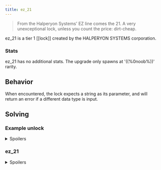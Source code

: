 ```yaml
---
title: ez_21
---
```


> From the Halperyon Systems' EZ line comes the 21. A very unexceptional lock, unless you count the price: dirt-cheap.

ez_21 is a tier 1 [[lock]] created by the HALPERYON SYSTEMS corporation.

### Stats

ez_21 has no additional stats. The upgrade only spawns at '((%0noob%))' rarity.

## Behavior

When encountered, the lock expects a string as its parameter, and will return an error if a different data type is input.

## Solving

### Example unlock

<details>
  <summary>Spoilers</summary>
```
>>user.loc { ez_21: "open" }
WARNING: BINMAT security shell inactive. Intelligent defense system offline.
LOCK_UNLOCKED
System <user> breached.
Connection terminated.
```
</details>

### ez_21

<details>
  <summary>Spoilers</summary>

The possible strings to solve an ez_21 are, "open", "unlock", and "release".

</details>

